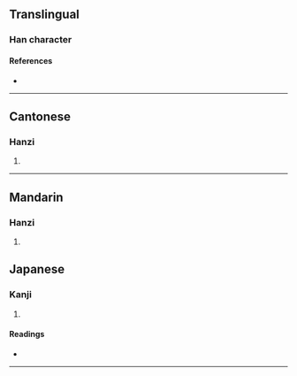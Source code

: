 {{character info/new}}
==Translingual==

===Han character===
{{Han char|rn=75|rad=木|as=13|sn=17|four=46941|canj=DWLJ|ids=⿰木睪}}

====References====
* {{Han ref|kx=0557.180|dkj=15683|dj=0946.240|hdz=21301.180|uh=6AA1|ud=27297|bh=ECFA|bd=60666}}

----

==Cantonese==

===Hanzi===
{{yue-hanzi|jyut=[[zaak6]]|y=jaak6}}

# {{defn|lang=yue|sort=木13}}

----

==Mandarin==

===Hanzi===
{{cmn-hanzi|pin=[[zhái]] ([[zhai2]]), [[shì]] ([[shi4]])|wg=chai<sup>2</sup>, shih<sup>4</sup>}}




# {{defn|lang=cmn|sort=木13}}



==Japanese==
{{ja-kanji forms|𣏧|檡}}
===Kanji===
{{ja-kanji|grade=|rs=木06|shin=𣏧}}

# {{defn|lang=ja|sort=木06}}

====Readings====
* {{ja-readings|on=[[つ]] (tu, tsu)}}

----